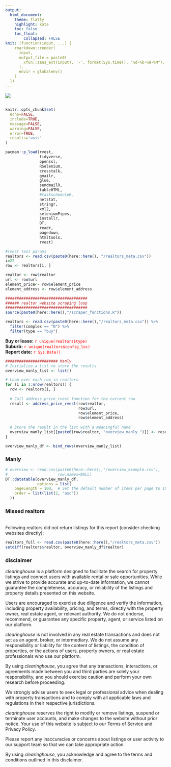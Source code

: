 ```yaml
---
output: 
  html_document:
    theme: flatly
    highlight: kate
    toc: false
    toc_float:
        collapsed: FALSE
knit: (function(input, ...) {
    rmarkdown::render(
      input,
      output_file = paste0(
        xfun::sans_ext(input), '-', format(Sys.time(), "%d-%b-%H-%M"), '.html'
      ),
      envir = globalenv()
    )
  })
---
```


![](banner.jpg)

## {.tabset .tabset-pills}

```r
knitr::opts_chunk$set(
  echo=FALSE,
  include=TRUE,
  message=FALSE,
  warning=FALSE,
  error=TRUE,
  results='asis'
)
```

```r
pacman::p_load(rvest,
               tidyverse,
               openssl,
               RSelenium,
               crosstalk,
               gmailr,
               glue,
               sendmailR,
               tableHTML,
               #taskscheduleR,
               netstat,
               stringr,
               xml2,
               seleniumPipes,
               installr,
               DT,
               readr,
               pagedown,
               htmltools,
               rvest)
```

```r
#rvest test params
realtors <- read.csv(paste0(here::here(), "/realtors_meta.csv"))
i=22
row <- realtors[i, ]

realtor <- row$realtor
url <- row$url
element_price<- row$element_price 
element_address <- row$element_address
```

```r
####################################
###### realtor website scraping loop
####################################
source(paste0(here::here(),"/scraper_functions.R"))

realtors <- read.csv(paste0(here::here(),"/realtors_meta.csv")) %>%
  filter(complex == "N") %>%
  filter(type == "buy")

```

**Buy or lease:** <span style="color: red;">`r unique(realtors$type)`</span> <br>
**Suburb:** <span style="color: red;">`r unique(realtors$config_loc)`</span> <br>
**Report date:** <span style="color: red;"> `r Sys.Date()` </span>


```r
####################### Manly
# Initialize a list to store the results
overview_manly_list <- list()

# Loop over each row in realtors
for (i in 1:nrow(realtors)) {
  row <- realtors[i, ]
  
  # Call address_price_rvest function for the current row
  result <- address_price_rvest(row$realtor,
                                row$url,
                                row$element_price,
                                row$element_address)
  
  # Store the result in the list with a meaningful name
  overview_manly_list[[paste0(row$realtor, "overview_manly_")]] <- result
}

overview_manly_df <- bind_rows(overview_manly_list)
```

### Manly {.active}

```r
# overview <- read.csv(paste0(here::here(),"/overview_example.csv"),
#                      row.names=NULL)
DT::datatable(overview_manly_df,
              options = list(
    pageLength = 100,  # Set the default number of items per page to 100
    order = list(list(2, 'asc'))
  ))
```

### Missed realtors {.tabset}

\
Following realtors did not return listings for this report (consider checking websites directly):\

```r
realtors_full <- read.csv(paste0(here::here(),"/realtors_meta.csv")) 
setdiff(realtors$realtor, overview_manly_df$realtor)
```

### disclaimer {.tabset}

*clearinghouse* is a platform designed to facilitate the search for property listings and connect users with available rental or sale opportunities. While we strive to provide accurate and up-to-date information, we cannot guarantee the completeness, accuracy, or reliability of the listings and property details presented on this website.

Users are encouraged to exercise due diligence and verify the information, including property availability, pricing, and terms, directly with the property owner, real estate agent, or relevant authority. We do not endorse, recommend, or guarantee any specific property, agent, or service listed on our platform.

*clearinghouse* is not involved in any real estate transactions and does not act as an agent, broker, or intermediary. We do not assume any responsibility or liability for the content of listings, the condition of properties, or the actions of users, property owners, or real estate professionals who use our platform.

By using *clearinghouse*, you agree that any transactions, interactions, or agreements made between you and third parties are solely your responsibility, and you should exercise caution and perform your own research before proceeding.

We strongly advise users to seek legal or professional advice when dealing with property transactions and to comply with all applicable laws and regulations in their respective jurisdictions.

*clearinghouse* reserves the right to modify or remove listings, suspend or terminate user accounts, and make changes to the website without prior notice. Your use of this website is subject to our Terms of Service and Privacy Policy.

Please report any inaccuracies or concerns about listings or user activity to our support team so that we can take appropriate action.

By using *clearinghouse*, you acknowledge and agree to the terms and conditions outlined in this disclaimer.

##  {.unnumbered}
